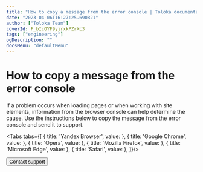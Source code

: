 ```yaml
---
title: "How to copy a message from the error console | Toloka documentation"
date: "2023-04-06T16:27:25.690821"
author: ["Toloka Team"]
coverId: F_bIcOYF9yjrxkPZrXc3
tags: ["engineering"]
ogDescription: ""
docsMenu: "defaultMenu"
---
```



# How to copy a message from the error console

If a problem occurs when loading pages or when working with site elements, information from the browser console can help determine the cause. Use the instructions below to copy the message from the error console and send it to support.

<Tabs tabs={[
  { title: 'Yandex Browser', value: <ErrorConsoleList1/> },
  { title: 'Google Chrome', value: <ErrorConsoleList2/> },
  { title: 'Opera', value: <ErrorConsoleList3/> },
  { title: 'Mozilla Firefox', value: <ErrorConsoleList4/> },
  { title: 'Microsoft Edge', value: <ErrorConsoleList5/> },
  { title: 'Safari', value: <ErrorConsoleList6/> },
]}/>

<Button themeColor="light" view="default" size="l" type="link" url="/docs/guide/troubleshooting/support?form-source=guide-troubleshooting-error-console">Contact support</Button>